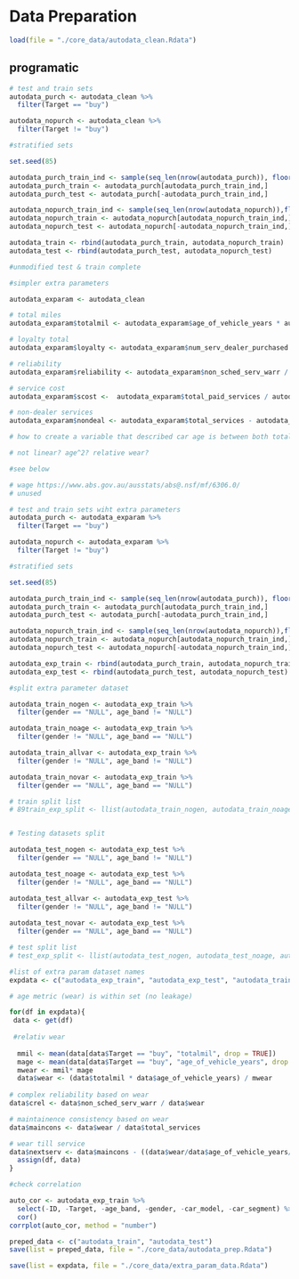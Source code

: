 # Data Preparation
```r
load(file = "./core_data/autodata_clean.Rdata")
```

## programatic

```r
# test and train sets
autodata_purch <- autodata_clean %>% 
  filter(Target == "buy")

autodata_nopurch <- autodata_clean %>% 
  filter(Target != "buy")

#stratified sets

set.seed(85)

autodata_purch_train_ind <- sample(seq_len(nrow(autodata_purch)), floor(nrow(autodata_purch)*0.75),replace = FALSE)
autodata_purch_train <- autodata_purch[autodata_purch_train_ind,]
autodata_purch_test <- autodata_purch[-autodata_purch_train_ind,]

autodata_nopurch_train_ind <- sample(seq_len(nrow(autodata_nopurch)),floor(nrow(autodata_nopurch)*0.75), replace = FALSE)
autodata_nopurch_train <- autodata_nopurch[autodata_nopurch_train_ind,]
autodata_nopurch_test <- autodata_nopurch[-autodata_nopurch_train_ind,]

autodata_train <- rbind(autodata_purch_train, autodata_nopurch_train)
autodata_test <- rbind(autodata_purch_test, autodata_nopurch_test)

#unmodified test & train complete
```

```r

#simpler extra parameters

autodata_exparam <- autodata_clean

# total miles
autodata_exparam$totalmil <- autodata_exparam$age_of_vehicle_years * autodata_exparam$annualised_mileage

# loyalty total
autodata_exparam$loyalty <- autodata_exparam$num_serv_dealer_purchased / autodata_exparam$total_services

# reliability
autodata_exparam$reliability <- autodata_exparam$non_sched_serv_warr / autodata_exparam$age_of_vehicle_years

# service cost
autodata_exparam$scost <-  autodata_exparam$total_paid_services / autodata_exparam$total_services

# non-dealer services
autodata_exparam$nondeal <- autodata_exparam$total_services - autodata_exparam$num_serv_dealer_purchased

```

```r
# how to create a variable that described car age is between both total miles and age in years, a car can be old because it has high miles or it can be old because it is old in age as a metric

# not linear? age^2? relative wear?

#see below
```

```r
# wage https://www.abs.gov.au/ausstats/abs@.nsf/mf/6306.0/
# unused
```

```r
# test and train sets wiht extra parameters
autodata_purch <- autodata_exparam %>% 
  filter(Target == "buy")

autodata_nopurch <- autodata_exparam %>% 
  filter(Target != "buy")

#stratified sets

set.seed(85)

autodata_purch_train_ind <- sample(seq_len(nrow(autodata_purch)), floor(nrow(autodata_purch)*0.75),replace = FALSE)
autodata_purch_train <- autodata_purch[autodata_purch_train_ind,]
autodata_purch_test <- autodata_purch[-autodata_purch_train_ind,]

autodata_nopurch_train_ind <- sample(seq_len(nrow(autodata_nopurch)),floor(nrow(autodata_nopurch)*0.75), replace = FALSE)
autodata_nopurch_train <- autodata_nopurch[autodata_nopurch_train_ind,]
autodata_nopurch_test <- autodata_nopurch[-autodata_nopurch_train_ind,]

autodata_exp_train <- rbind(autodata_purch_train, autodata_nopurch_train)
autodata_exp_test <- rbind(autodata_purch_test, autodata_nopurch_test)
```

```r
#split extra parameter dataset

autodata_train_nogen <- autodata_exp_train %>% 
  filter(gender == "NULL", age_band != "NULL")

autodata_train_noage <- autodata_exp_train %>% 
  filter(gender != "NULL", age_band == "NULL")

autodata_train_allvar <- autodata_exp_train %>% 
  filter(gender != "NULL", age_band != "NULL")

autodata_train_novar <- autodata_exp_train %>% 
  filter(gender == "NULL", age_band == "NULL")

# train split list
# 89train_exp_split <- llist(autodata_train_nogen, autodata_train_noage, autodata_train_allvar, autodata_train_novar)


# Testing datasets split

autodata_test_nogen <- autodata_exp_test %>% 
  filter(gender == "NULL", age_band != "NULL")

autodata_test_noage <- autodata_exp_test %>% 
  filter(gender != "NULL", age_band == "NULL")

autodata_test_allvar <- autodata_exp_test %>% 
  filter(gender != "NULL", age_band != "NULL")
  
autodata_test_novar <- autodata_exp_test %>% 
  filter(gender == "NULL", age_band == "NULL")

# test split list
# test_exp_split <- llist(autodata_test_nogen, autodata_test_noage, autodata_test_allvar, autodata_test_novar)

```



```r
#list of extra param dataset names
expdata <- c("autodata_exp_train", "autodata_exp_test", "autodata_train_nogen", "autodata_train_noage", "autodata_train_allvar", "autodata_train_novar", "autodata_test_nogen", "autodata_test_noage", "autodata_test_allvar", "autodata_test_novar") 

# age metric (wear) is within set (no leakage) 

for(df in expdata){
 data <- get(df)
 
 #relativ wear
 
  mmil <- mean(data[data$Target == "buy", "totalmil", drop = TRUE])
  mage <- mean(data[data$Target == "buy", "age_of_vehicle_years", drop = TRUE])
  mwear <- mmil* mage
  data$wear <- (data$totalmil * data$age_of_vehicle_years) / mwear
  
# complex reliability based on wear
data$crel <- data$non_sched_serv_warr / data$wear

# maintainence consistency based on wear
data$maincons <- data$wear / data$total_services

# wear till service
data$nextserv <- data$maincons - ((data$wear/data$age_of_vehicle_years/12)*(data$mth_since_last_serv))
  assign(df, data)
}

```

```r
#check correlation

auto_cor <- autodata_exp_train %>% 
  select(-ID, -Target, -age_band, -gender, -car_model, -car_segment) %>% 
  cor()
corrplot(auto_cor, method = "number")
```


```r
preped_data <- c("autodata_train", "autodata_test")
save(list = preped_data, file = "./core_data/autodata_prep.Rdata")

save(list = expdata, file = "./core_data/extra_param_data.Rdata")
```


